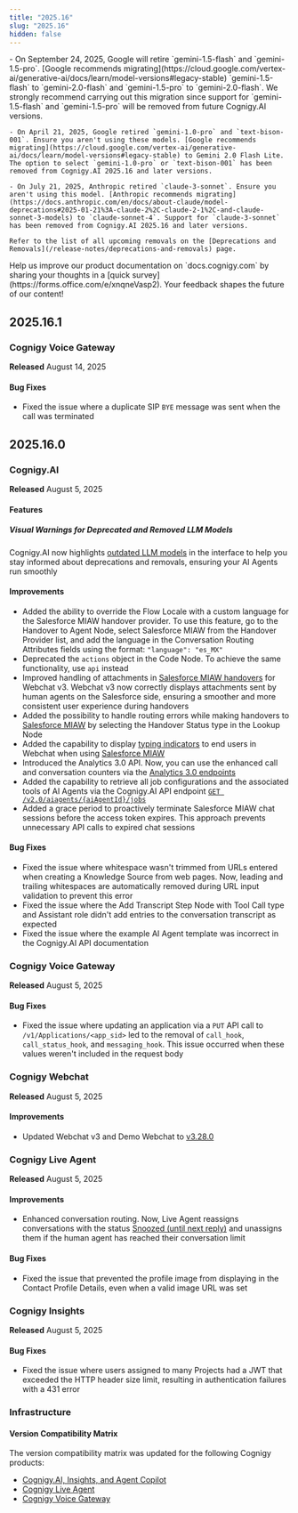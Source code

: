 ```yaml
---
title: "2025.16"
slug: "2025.16"
hidden: false
---
```


<Warning>
    - On September 24, 2025, Google will retire `gemini-1.5-flash` and `gemini-1.5-pro`. [Google recommends migrating](https://cloud.google.com/vertex-ai/generative-ai/docs/learn/model-versions#legacy-stable) `gemini-1.5-flash` to `gemini-2.0-flash` and `gemini-1.5-pro` to `gemini-2.0-flash`. We strongly recommend carrying out this migration since support for `gemini-1.5-flash` and `gemini-1.5-pro` will be removed from future Cognigy.AI versions.

    - On April 21, 2025, Google retired `gemini-1.0-pro` and `text-bison-001`. Ensure you aren't using these models. [Google recommends migrating](https://cloud.google.com/vertex-ai/generative-ai/docs/learn/model-versions#legacy-stable) to Gemini 2.0 Flash Lite. The option to select `gemini-1.0-pro` or `text-bison-001` has been removed from Cognigy.AI 2025.16 and later versions.

    - On July 21, 2025, Anthropic retired `claude-3-sonnet`. Ensure you aren't using this model. [Anthropic recommends migrating](https://docs.anthropic.com/en/docs/about-claude/model-deprecations#2025-01-21%3A-claude-2%2C-claude-2-1%2C-and-claude-sonnet-3-models) to `claude-sonnet-4`. Support for `claude-3-sonnet` has been removed from Cognigy.AI 2025.16 and later versions.

    Refer to the list of all upcoming removals on the [Deprecations and Removals](/release-notes/deprecations-and-removals) page.
</Warning>

<Tip>
    Help us improve our product documentation on `docs.cognigy.com` by sharing your thoughts in a [quick survey](https://forms.office.com/e/xnqneVasp2). Your feedback shapes the future of our content!
</Tip>

## 2025.16.1

### Cognigy Voice Gateway

**Released** August 14, 2025

#### Bug Fixes

- Fixed the issue where a duplicate SIP `BYE` message was sent when the call was terminated

## 2025.16.0

### Cognigy.AI

**Released** August 5, 2025

#### Features

##### Visual Warnings for Deprecated and Removed LLM Models

Cognigy.AI now highlights [outdated LLM models](/ai/agents/develop/gen-ai-and-llms/llms#deprecations-and-removals) in the interface to help you stay informed about deprecations and removals, ensuring your AI Agents run smoothly

#### Improvements

- Added the ability to override the Flow Locale with a custom language for the Salesforce MIAW handover provider. To use this feature, go to the Handover to Agent Node, select Salesforce MIAW from the Handover Provider list, and add the language in the Conversation Routing Attributes fields using the format: `"language": "es_MX"`
- Deprecated the `actions` object in the Code Node. To achieve the same functionality, use `api` instead
- Improved handling of attachments in [Salesforce MIAW handovers](/ai/escalate/handover-reference/salesforce-miaw) for Webchat v3. Webchat v3 now correctly displays attachments sent by human agents on the Salesforce side, ensuring a smoother and more consistent user experience during handovers
- Added the possibility to handle routing errors while making handovers to [Salesforce MIAW](/ai/escalate/handover-reference/salesforce-miaw) by selecting the Handover Status type in the Lookup Node
- Added the capability to display [typing indicators](/webchat/v3/configuration#webchat-behavior) to end users in Webchat when using [Salesforce MIAW](/ai/escalate/handover-reference/salesforce-miaw)
- Introduced the Analytics 3.0 API. Now, you can use the enhanced call and conversation counters via the [Analytics 3.0 endpoints](https://api-trial.cognigy.ai/openapi#get-/v3.0/callcounter)
- Added the capability to retrieve all job configurations and the associated tools of AI Agents via the Cognigy.AI API endpoint [`GET /v2.0/aiagents/{aiAgentId}/jobs`](https://api-trial.cognigy.ai/openapi#get-/v2.0/aiagents/-aiAgentId-/jobs)
- Added a grace period to proactively terminate Salesforce MIAW chat sessions before the access token expires. This approach prevents unnecessary API calls to expired chat sessions

#### Bug Fixes

- Fixed the issue where whitespace wasn't trimmed from URLs entered when creating a Knowledge Source from web pages. Now, leading and trailing whitespaces are automatically removed during URL input validation to prevent this error
- Fixed the issue where the Add Transcript Step Node with Tool Call type and Assistant role didn't add entries to the conversation transcript as expected
- Fixed the issue where the example AI Agent template was incorrect in the Cognigy.AI API documentation

### Cognigy Voice Gateway

**Released** August 5, 2025

#### Bug Fixes

- Fixed the issue where updating an application via a `PUT` API call to `/v1/Applications/<app_sid>` led to the removal of `call_hook`, `call_status_hook`, and `messaging_hook`. This  issue occurred when these values weren't included in the request body

### Cognigy Webchat

**Released** August 5, 2025

#### Improvements

- Updated Webchat v3 and Demo Webchat to [v3.28.0](https://github.com/Cognigy/Webchat/releases/tag/v3.28.0)

### Cognigy Live Agent

**Released** August 5, 2025

#### Improvements

- Enhanced conversation routing. Now, Live Agent reassigns conversations with the status [Snoozed (until next reply)](/live-agent/conversation/conversation-routing/automatic-mode) and unassigns them if the human agent has reached their conversation limit

#### Bug Fixes

- Fixed the issue that prevented the profile image from displaying in the Contact Profile Details, even when a valid image URL was set

### Cognigy Insights

**Released** August 5, 2025

#### Bug Fixes

- Fixed the issue where users assigned to many Projects had a JWT that exceeded the HTTP header size limit, resulting in authentication failures with a 431 error

### Infrastructure

#### Version Compatibility Matrix

The version compatibility matrix was updated for the following Cognigy products:

- [Cognigy.AI, Insights, and Agent Copilot](/ai/administer/installation/version-compatibility-matrix)
- [Cognigy Live Agent](/live-agent/installation/deployment/version-compatibility-matrix)
- [Cognigy Voice Gateway](/voice-gateway/installation/version-compatibility-matrix)